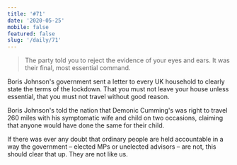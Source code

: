```yaml
---
title: '#71'
date: '2020-05-25'
mobile: false
featured: false
slug: '/daily/71'
---
```


> The party told you to reject the evidence of your eyes and ears. It was their final, most essential command.

Boris Johnson's government sent a letter to every UK household to clearly state the terms of the lockdown. That you must not leave your house unless essential, that you must not travel without good reason.

Boris Johnson's told the nation that Demonic Cumming's was right to travel 260 miles with his symptomatic wife and child on two occasions, claiming that anyone would have done the same for their child.

If there was ever any doubt that ordinary people are held accountable in a way the government – elected MPs or unelected advisors – are not, this should clear that up. They are not like us.
